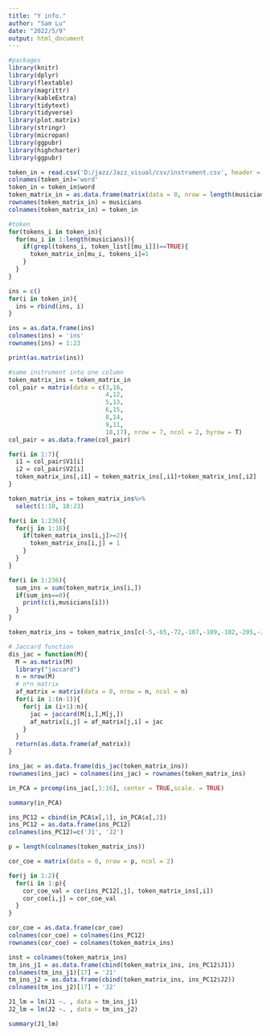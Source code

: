 ```yaml
---
title: "Y info."
author: "Sam Lu"
date: "2022/5/9"
output: html_document
---
```


```r
#packages
library(knitr)
library(dplyr)
library(flextable)
library(magrittr)
library(kableExtra)
library(tidytext)
library(tidyverse)
library(plot.matrix)
library(stringr)
library(micropan)
library(ggpubr)
library(highcharter)
library(ggpubr)
```


```r
token_in = read.csv('D:/jazz/Jazz_visual/csv/instrument.csv', header = TRUE)[1]
colnames(token_in)='word'
token_in = token_in$word
token_matrix_in = as.data.frame(matrix(data = 0, nrow = length(musicians), ncol = length(token_in)))
rownames(token_matrix_in) = musicians
colnames(token_matrix_in) = token_in

#token
for(tokens_i in token_in){
  for(mu_i in 1:length(musicians)){
    if(grepl(tokens_i, token_list[[mu_i]])==TRUE){
      token_matrix_in[mu_i, tokens_i]=1
    }
  }
}
```

```r
ins = c()
for(i in token_in){
  ins = rbind(ins, i)
}

ins = as.data.frame(ins)
colnames(ins) = 'ins'
rownames(ins) = 1:23

print(as.matrix(ins))
```

```r
#same instrument into one column
token_matrix_ins = token_matrix_in
col_pair = matrix(data = c(3,16,
                           4,12,
                           5,13,
                           6,15,
                           8,14,
                           9,11,
                           18,17), nrow = 7, ncol = 2, byrow = T)
col_pair = as.data.frame(col_pair)

for(i in 1:7){
  i1 = col_pair$V1[i]
  i2 = col_pair$V2[i]
  token_matrix_ins[,i1] = token_matrix_ins[,i1]+token_matrix_ins[,i2]
}

token_matrix_ins = token_matrix_ins%>%
  select(1:10, 18:23)

```

```r
for(i in 1:236){
  for(j in 1:16){
    if(token_matrix_ins[i,j]>=2){
      token_matrix_ins[i,j] = 1
    }
  }
}


```

```r

for(i in 1:236){
  sum_ins = sum(token_matrix_ins[i,])
  if(sum_ins==0){
    print(c(i,musicians[i]))
  }
}

```

```r
token_matrix_ins = token_matrix_ins[c(-5,-65,-72,-107,-109,-182,-205,-219,-224),]
```

```r
# Jaccard function
dis_jac = function(M){
  M = as.matrix(M)
  library("jaccard")
  n = nrow(M)
  # n*n matrix
  af_matrix = matrix(data = 0, nrow = n, ncol = n)
  for(i in 1:(n-1)){
    for(j in (i+1):n){
      jac = jaccard(M[i,],M[j,])
      af_matrix[i,j] = af_matrix[j,i] = jac
    }
  }
  return(as.data.frame(af_matrix))
}
```

```r
ins_jac = as.data.frame(dis_jac(token_matrix_ins))
rownames(ins_jac) = colnames(ins_jac) = rownames(token_matrix_ins)
```

```r
in_PCA = prcomp(ins_jac[,1:16], center = TRUE,scale. = TRUE)
```

```r
summary(in_PCA)
```

```r
ins_PC12 = cbind(in_PCA$x[,1], in_PCA$x[,2])
ins_PC12 = as.data.frame(ins_PC12)
colnames(ins_PC12)=c('J1', 'J2')
```

```r
p = length(colnames(token_matrix_ins))

cor_coe = matrix(data = 0, nrow = p, ncol = 2)

for(j in 1:2){
  for(i in 1:p){
    cor_coe_val = cor(ins_PC12[,j], token_matrix_ins[,i])
    cor_coe[i,j] = cor_coe_val
  }
}

```

```r
cor_coe = as.data.frame(cor_coe)
colnames(cor_coe) = colnames(ins_PC12)
rownames(cor_coe) = colnames(token_matrix_ins)
```

```r
inst = colnames(token_matrix_ins)
tm_ins_j1 = as.data.frame(cbind(token_matrix_ins, ins_PC12$J1))
colnames(tm_ins_j1)[17] = 'J1'
tm_ins_j2 = as.data.frame(cbind(token_matrix_ins, ins_PC12$J2))
colnames(tm_ins_j2)[17] = 'J2'
```

```r
J1_lm = lm(J1 ~. , data = tm_ins_j1)
J2_lm = lm(J2 ~. , data = tm_ins_j2)

```

```r
summary(J1_lm)
```